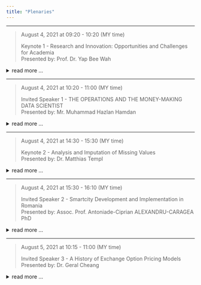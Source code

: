 ```yaml
---
title: "Plenaries"
---
```


<link rel="stylesheet" href="styles.css" type="text/css">

---  

> August 4, 2021 at 09:20 - 10:20 (MY time)
>  
> Keynote 1 - Research and Innovation: Opportunities and Challenges for Academia  
> Presented by: Prof. Dr. Yap Bee Wah  

<details>
<summary>read more ...</summary>  
<p>
Words of wisdoms...  

Synopsis ...  

[[VIEW BIO]](keynote1.html)  
</p>

<center>
<!-- <object data="./assets/pdf/speakers/Yap.pdf" type="application/pdf" width="100%" height="660px"> -->
<!--   <embed src = "./assets/pdf/speakers/Yap.pdf" /> -->
<!--   <p>Alternative text - include a link <a href="./assets/pdf/CheangiCMS2021FinalVersion.pdf">to the PDF!</a></p> -->
<!-- </object> -->

<embed src="./assets/pdf/speakers/Yap.pdf" type="application/pdf" width="100%" height="660px" />
<p>If you can't view the pdf file, click on the file's link - <a href="./assets/pdf/speakers/Yap.pdf"> Download PDF!</a></p>
</center>

</details>

***  

> August 4, 2021 at 10:20 - 11:00 (MY time)
>  
> Invited Speaker 1 - THE OPERATIONS AND THE MONEY-MAKING DATA SCIENTIST  
> Presented by: Mr. Muhammad Hazlan Hamdan  

<details>
<summary>read more ...</summary>  
<p>
Words of wisdoms...  

Synopsis ...  

[[VIEW BIO]](invited2.html)  
</p>
</details>  

***  

> August 4, 2021 at 14:30 - 15:30 (MY time)
>  
> Keynote 2 - Analysis and Imputation of Missing Values  
> Presented by: Dr. Matthias Templ  

<details>
<summary>read more ...</summary>  
<p>
<blockquote style="font-size:larger;">
  <span style="color:green;">“I did then what I knew how to do. Now that I know better, I do better.”</span><cite> ― Maya Angelou</cite></blockquote>
\
<span style="color:red;">**_Synopsis_**</span>\

Data from almost all sciences may contain missing values, and the reasons for their appearance are manifold. Missing values occur when measurements fail, from non-response in surveys, when analysis results are lost, or when measurements are implausible.\
\
Missing values can have a strong influence on resulting figures and analysis which could be biased and their variance may be underestimated if missing values and their structure - best analyzed with appropriate visualization tools - are ignored.\
\
Planning to analyze data that include missing values involves answering the following questions:\
\
<span style="color:yellow;">
  - Which kind of missing data are present in the data?  
  - What mechanism does this missing data follow?  
  - Which imputation strategy is appropriate for these data?  
  - What are the consequences of a sensitivity analysis?  
  - Is the aim to train and use a predictive model with high predictional power?  
</span>
\
Topics like the visualization of missing values and imputed values can answer some of these questions. This allows to observe the data structure and the mechanism of the missing values and gives many insights into the data set.\ 
\
In addition, outliers should be considered and robust methods for imputation used that bound the influence of outliers. In addition, we extensively discuss the imputation of data sets with mixed scaled variables. a data set may contain a mix of continuous, semi-continuous, binary, nominal, ordinal, count, or compositional variables.\ 
\
This talk gives a broad overview of methods for missing values and imputation of missing values, but also shows some new developments in the mentioned topics.\

[[VIEW BIO]](keynote2.html)  
</p>

<center>
<embed src="./assets/pdf/speakers/Matthias.pdf" type="application/pdf" width="100%" height="660px" />
<p>If you can't view the pdf file, click on the file's link - <a href="./assets/pdf/speakers/Matthias.pdf"> Download PDF!</a></p>
</center>  

</details>  

***  

> August 4, 2021 at 15:30 - 16:10 (MY time)
>  
> Invited Speaker 2 - Smartcity Development and Implementation in Romania  
> Presented by: Assoc. Prof. Antoniade-Ciprian ALEXANDRU-CARAGEA PhD  

<details>
<summary>read more ...</summary>  
<p>
Words of wisdoms...  

Synopsis ...  

[[VIEW BIO]](invited1.html)  
</p>

<center>
<embed src="./assets/pdf/speakers/cip.pdf" type="application/pdf" width="100%" height="660px" />
<p>If you can't view the pdf file, click on the file's link - <a href="./assets/pdf/speakers/cip.pdf"> Download PDF!</a></p>
</center>  

</details>  

***  

> August 5, 2021 at 10:15 - 11:00 (MY time)
>  
> Invited Speaker 3 - A History of Exchange Option Pricing Models  
> Presented by: Dr. Geral Cheang  

<!-- <div> align="center" style="background-color:black; widdt:100%; height=660px"> -->
<!-- <embed src= "CheangiCMS2021FinalVersion.pdf" type="application/pdf" style="width:90%; height:100%> -->
<!-- <div> -->

<details>
<summary>read more ...</summary>  
<p>
<blockquote style="font-size:larger;">
  <span style="color:green;">“Happiness is not in the mere possession of money; it lies in the joy of achievement, in the thrill of creative effort.”</span><cite> ― Franklin D. Roosevelt</cite></blockquote>
\
<span style="color:red;">**_Synopsis_**</span>\

I will first start off with describing what options on underlying assets are. Then I will outline the history of modern option pricing theory (on a single asset/stock) including the Black-Scholes-Merton (1973) stock pricing/option pricing model. The talk will then move on to exchange options which allow the holder to exchange one unit of one asset with one unit of another different type of asset upon exercise. The first exchange option pricing model was formulated by Margrabe (1978) based on the Geometric Brownian Motion stock pricing model of Black-Scholes-Merton. However, the Black-Scholes-Merton model is known to be inadequate in addressing jumps and stochastic volatility observed in stock prices, hence extensions to the model are need to price options based on single assets as well as on multiple assets such as exchange options. I will then talk about my work in extending the basic Margrabe exchange option model to models that allow for jumps in the asset prices (Cheang and Chiarella, 2011; Cheang and Lian, 2015) and also for both jumps and stochastic volatility (Cheang and Garces, 2020; Garces and Cheang, 2021).\

[[VIEW BIO]](invited3.html)  
</p>

<center>
<embed src="./assets/pdf/speakers/Cheang.pdf" type="application/pdf" width="100%" height="660px" />
<p>If you can't view the pdf file, click on the file's link - <a href="./assets/pdf/speakers/Cheang.pdf"> Download PDF!</a></p>
</center>  

</details>  

